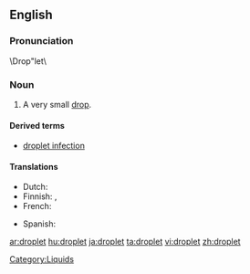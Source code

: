 ==English==
{{wikipedia}}
===Pronunciation===
\Drop"let\

===Noun===
{{en-noun}}

# A very small [[drop]].

====Derived terms====
* [[droplet infection]]

====Translations====
{{trans-top|very small drop}}
* Dutch: {{t|nl|druppeltje|n}}
* Finnish: {{t+|fi|tippa}}, {{t+|fi|pisara}}
* French: {{t|fr|gouttelette|f}}
{{trans-mid}}
* Spanish: {{t|es|gotita|f}}
{{trans-bottom}}

[[Category:Liquids]]

[[ar:droplet]]
[[hu:droplet]]
[[ja:droplet]]
[[ta:droplet]]
[[vi:droplet]]
[[zh:droplet]]